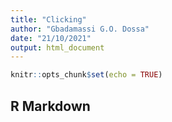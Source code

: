 ```yaml
---
title: "Clicking"
author: "Gbadamassi G.O. Dossa"
date: "21/10/2021"
output: html_document
---
```


```r
knitr::opts_chunk$set(echo = TRUE)
```

## R Markdown


